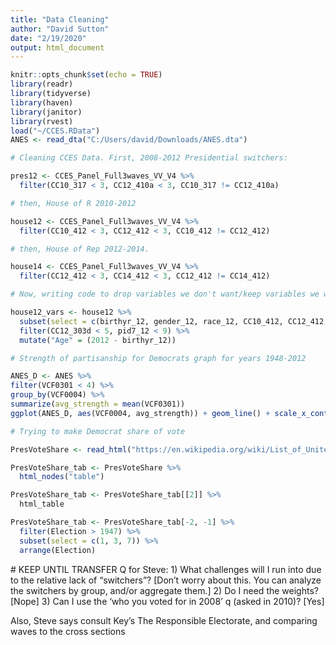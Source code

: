 ```yaml
---
title: "Data Cleaning"
author: "David Sutton"
date: "2/19/2020"
output: html_document
---
```


```r
knitr::opts_chunk$set(echo = TRUE)
library(readr)
library(tidyverse)
library(haven)
library(janitor)
library(rvest)
load("~/CCES.RData")
ANES <- read_dta("C:/Users/david/Downloads/ANES.dta")
```


```r
# Cleaning CCES Data. First, 2008-2012 Presidential switchers:

pres12 <- CCES_Panel_Full3waves_VV_V4 %>%
  filter(CC10_317 < 3, CC12_410a < 3, CC10_317 != CC12_410a)

# then, House of R 2010-2012

house12 <- CCES_Panel_Full3waves_VV_V4 %>%
  filter(CC10_412 < 3, CC12_412 < 3, CC10_412 != CC12_412)

# then, House of Rep 2012-2014.

house14 <- CCES_Panel_Full3waves_VV_V4 %>%
  filter(CC12_412 < 3, CC14_412 < 3, CC12_412 != CC14_412)

# Now, writing code to drop variables we don't want/keep variables we want, filter a couple variables, and creating an "Age" column.

house12_vars <- house12 %>%
  subset(select = c(birthyr_12, gender_12, race_12, CC10_412, CC12_412, CC12_302, CC12_303d, CC12_308a, CC12_308b, CC12_315a, CC12_320, CC12_321, CC12_322_1:CC12_322_6, CC12_324:CC12_329, CC12_341A, CC12_341C:CC12_341F, CC12_341M, CC12_350, CC12_367, CC12_387_1:CC12_387_13, CC12_418aa, CC12_422a:CC12_423bb, pid7_12, pid3_12, ideo5_12, pew_prayer_12, religpew_12, faminc_12, educ_12)) %>%
  filter(CC12_303d < 5, pid7_12 < 9) %>%
  mutate("Age" = (2012 - birthyr_12))
```



```r

# Strength of partisanship for Democrats graph for years 1948-2012

ANES_D <- ANES %>%
filter(VCF0301 < 4) %>%
group_by(VCF0004) %>%
summarize(avg_strength = mean(VCF0301))
ggplot(ANES_D, aes(VCF0004, avg_strength)) + geom_line() + scale_x_continuous(breaks=c(1948, 1956, 1964, 1972, 1980, 1988, 1996, 2004, 2012), labels = c(1948, 1956, 1964, 1972, 1980, 1988, 1996, 2004, 2012), limits=c(1948,2012))+ scale_y_continuous(limits=c(1,3)) + labs(title = "Strength of Partisanship for Democrats, 1948-2012")

# Trying to make Democrat share of vote

PresVoteShare <- read_html("https://en.wikipedia.org/wiki/List_of_United_States_presidential_elections_by_popular_vote_margin")

PresVoteShare_tab <- PresVoteShare %>%
  html_nodes("table")

PresVoteShare_tab <- PresVoteShare_tab[[2]] %>%
  html_table

PresVoteShare_tab <- PresVoteShare_tab[-2, -1] %>%
  filter(Election > 1947) %>%
  subset(select = c(1, 3, 7)) %>%
  arrange(Election)
```
 
 # KEEP UNTIL TRANSFER
 Q for Steve:
1) What challenges will I run into due to the relative lack of "switchers"? [Don't worry about this. You can analyze the switchers by group, and/or aggregate them.]
2) Do I need the weights? [Nope]
3) Can I use the 'who you voted for in 2008' q (asked in 2010)? [Yes]

Also, Steve says consult Key's The Responsible Electorate, and comparing waves to the cross sections
